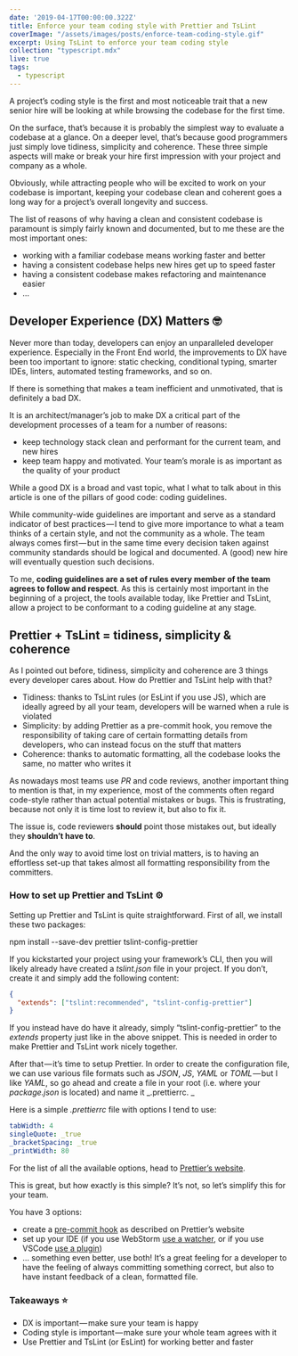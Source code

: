 ```yaml
---
date: '2019-04-17T00:00:00.322Z'
title: Enforce your team coding style with Prettier and TsLint
coverImage: "/assets/images/posts/enforce-team-coding-style.gif"
excerpt: Using TsLint to enforce your team coding style
collection: "typescript.mdx"
live: true
tags:
  - typescript
---
```


A project’s coding style is the first and most noticeable trait that a new senior hire will be looking at while browsing the codebase for the first time. 

On the surface, that’s because it is probably the simplest way to evaluate a codebase at a glance. On a deeper level, that’s because good programmers just simply love tidiness, simplicity and coherence. These three simple aspects will make or break your hire first impression with your project and company as a whole.

Obviously, while attracting people who will be excited to work on your codebase is important, keeping your codebase clean and coherent goes a long way for a project’s overall longevity and success. 

The list of reasons of why having a clean and consistent codebase is paramount is simply fairly known and documented, but to me these are the most important ones:

*   working with a familiar codebase means working faster and better
*   having a consistent codebase helps new hires get up to speed faster
*   having a consistent codebase makes refactoring and maintenance easier
*   …

## Developer Experience (DX) Matters 🤓

Never more than today, developers can enjoy an unparalleled developer experience. Especially in the Front End world, the improvements to DX have been too important to ignore: static checking, conditional typing, smarter IDEs, linters, automated testing frameworks, and so on. 

If there is something that makes a team inefficient and unmotivated, that is definitely a bad DX.

It is an architect/manager’s job to make DX a critical part of the development processes of a team for a number of reasons:

*   keep technology stack clean and performant for the current team, and new hires
*   keep team happy and motivated. Your team’s morale is as important as the quality of your product

While a good DX is a broad and vast topic, what I what to talk about in this article is one of the pillars of good code: coding guidelines. 

While community-wide guidelines are important and serve as a standard indicator of best practices — I tend to give more importance to what a team thinks of a certain style, and not the community as a whole. The team always comes first — but in the same time every decision taken against community standards should be logical and documented. A (good) new hire will eventually question such decisions.

To me, **coding guidelines are a set of rules every member of the team agrees to follow and respect**. As this is certainly most important in the beginning of a project, the tools available today, like Prettier and TsLint, allow a project to be conformant to a coding guideline at any stage.

## Prettier + TsLint = tidiness, simplicity & coherence

As I pointed out before, tidiness, simplicity and coherence are 3 things every developer cares about. How do Prettier and TsLint help with that?

*   Tidiness: thanks to TsLint rules (or EsLint if you use JS), which are ideally agreed by all your team, developers will be warned when a rule is violated
*   Simplicity: by adding Prettier as a pre-commit hook, you remove the responsibility of taking care of certain formatting details from developers, who can instead focus on the stuff that matters
*   Coherence: thanks to automatic formatting, all the codebase looks the same, no matter who writes it

As nowadays most teams use _PR_ and code reviews, another important thing to mention is that, in my experience, most of the comments often regard code-style rather than actual potential mistakes or bugs. This is frustrating, because not only it is time lost to review it, but also to fix it.

The issue is, code reviewers **should** point those mistakes out, but ideally they **shouldn’t have to**.

And the only way to avoid time lost on trivial matters, is to having an effortless set-up that takes almost all formatting responsibility from the committers.

### How to set up Prettier and TsLint ⚙️

Setting up Prettier and TsLint is quite straightforward. First of all, we install these two packages:

npm install --save-dev prettier tslint-config-prettier

If you kickstarted your project using your framework’s CLI, then you will likely already have created a _tslint.json_ file in your project. If you don’t, create it and simply add the following content:

```json
{
  "extends": ["tslint:recommended", "tslint-config-prettier"]
}
```

If you instead have do have it already, simply “tslint-config-prettier” to the _extends_ property just like in the above snippet. This is needed in order to make Prettier and TsLint work nicely together.

After that — it’s time to setup Prettier. In order to create the configuration file, we can use various file formats such as _JSON_, _JS_, _YAML_ or _TOML_ — but I like _YAML_, so go ahead and create a file in your root (i.e. where your _package.json_ is located) and name it _.prettierrc. _

Here is a simple _.prettierrc_ file with options I tend to use:

```yaml
tabWidth: 4
singleQuote: _true
_bracketSpacing: _true
_printWidth: 80
```

For the list of all the available options, head to [Prettier’s website](https://medium.com/r/?url=https%3A%2F%2Fprettier.io%2Fdocs%2Fen%2Foptions.html).

This is great, but how exactly is this simple? It’s not, so let’s simplify this for your team.

You have 3 options:

*   create a [pre-commit hook](https://medium.com/r/?url=https%3A%2F%2Fprettier.io%2Fdocs%2Fen%2Fprecommit.html) as described on Prettier’s website
*   set up your IDE (if you use WebStorm [use a watcher](https://medium.com/r/?url=https%3A%2F%2Fprettier.io%2Fdocs%2Fen%2Fwebstorm.html), or if you use VSCode [use a plugin](https://medium.com/r/?url=https%3A%2F%2Fprettier.io%2Fdocs%2Fen%2Feditors.html))
*   … something even better, use both! It’s a great feeling for a developer to have the feeling of always committing something correct, but also to have instant feedback of a clean, formatted file.

### Takeaways ⭐️

*   DX is important — make sure your team is happy
*   Coding style is important — make sure your whole team agrees with it
*   Use Prettier and TsLint (or EsLint) for working better and faster
